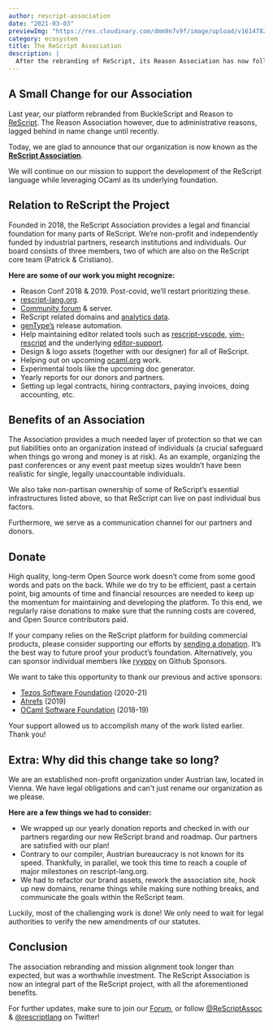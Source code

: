 ```yaml
---
author: rescript-association
date: "2021-03-03" 
previewImg: "https://res.cloudinary.com/dmm9n7v9f/image/upload/v1614782716/Reason%20Association/rescript-lang.org/ReScript_Rename_Header_kf10pl.jpg"
category: ecosystem
title: The ReScript Association
description: |
  After the rebranding of ReScript, its Reason Association has now followed through to become the ReScript Association.
---
```


## A Small Change for our Association

Last year, our platform rebranded from BuckleScript and Reason to [ReScript](/blog/bucklescript-is-rebranding). The Reason Association however, due to administrative reasons, lagged behind in name change until recently.

Today, we are glad to announce that our organization is now known as the [**ReScript Association**](https://rescript-association.org).

We will continue on our mission to support the development of the ReScript language while leveraging OCaml as its underlying foundation.

## Relation to ReScript the Project

Founded in 2018, the ReScript Association provides a legal and financial foundation for many parts of ReScript. We’re non-profit and independently funded by industrial partners, research institutions and individuals. Our board consists of three members, two of which are also on the ReScript core team (Patrick & Cristiano).

**Here are some of our work you might recognize:**

- Reason Conf 2018 & 2019. Post-covid, we’ll restart prioritizing these.
- [rescript-lang.org](https://rescript-lang.org).
- [Community forum](https://forum.rescript-lang.org) & server.
- ReScript related domains and [analytics data](https://simpleanalytics.com/rescript-lang.org).
- [genType’s](https://github.com/rescript-association/genType) release automation.
- Help maintaining editor related tools such as [rescript-vscode](https://github.com/rescript-lang/rescript-vscode), [vim-rescript](https://github.com/rescript-lang/vim-rescript) and the underlying [editor-support](https://github.com/rescript-lang/rescript-editor-support).
- Design & logo assets (together with our designer) for all of ReScript.
- Helping out on upcoming [ocaml.org](https://ocaml.org) work.
- Experimental tools like the upcoming doc generator.
- Yearly reports for our donors and partners.
- Setting up legal contracts, hiring contractors, paying invoices, doing accounting, etc.

## Benefits of an Association

The Association provides a much needed layer of protection so that we can put liabilities onto an organization instead of individuals (a crucial safeguard when things go wrong and money is at risk). As an example, organizing the past conferences or any event past meetup sizes wouldn’t have been realistic for single, legally unaccountable individuals.

We also take non-partisan ownership of some of ReScript’s essential infrastructures listed above, so that ReScript can live on past individual bus factors.

Furthermore, we serve as a communication channel for our partners and donors.

## Donate

High quality, long-term Open Source work doesn’t come from some good words and pats on the back. While we do try to be efficient, past a certain point, big amounts of time and financial resources are needed to keep up the momentum for maintaining and developing the platform. To this end, we regularly raise donations to make sure that the running costs are covered, and Open Source contributors paid.

If your company relies on the ReScript platform for building commercial products, please consider supporting our efforts by [sending a donation](https://rescript-association.org/donate). It’s the best way to future proof your product’s foundation. Alternatively, you can sponsor individual members like [ryyppy](https://github.com/sponsors/ryyppy/) on Github Sponsors.

We want to take this opportunity to thank our previous and active sponsors:
- [Tezos Software Foundation](https://tezos.foundation) (2020-21)
- [Ahrefs](https://ahrefs.com) (2019)
- [OCaml Software Foundation](https://ocaml-sf.org) (2018-19)

Your support allowed us to accomplish many of the work listed earlier. Thank you!

## Extra: Why did this change take so long?

We are an established non-profit organization under Austrian law, located in Vienna. We have legal obligations and can't just rename our organization as we please.

**Here are a few things we had to consider:**

- We wrapped up our yearly donation reports and checked in with our partners regarding our new ReScript brand and roadmap. Our partners are satisfied with our plan!
- Contrary to our compiler, Austrian bureaucracy is not known for its speed. Thankfully, in parallel, we took this time to reach a couple of major milestones on rescript-lang.org.
- We had to refactor our brand assets, rework the association site, hook up new domains, rename things while making sure nothing breaks, and communicate the goals within the ReScript team.

Luckily, most of the challenging work is done! We only need to wait for legal authorities to verify the new amendments of our statutes.

## Conclusion

The association rebranding and mission alignment took longer than expected, but was a worthwhile investment. The ReScript Association is now an integral part of the ReScript project, with all the aforementioned benefits.

For further updates, make sure to join our [Forum](https://forum.rescript-lang.org), or follow [@ReScriptAssoc](https://twitter.com/ReScriptAssoc) & [@rescriptlang](https://twitter.com/rescriptlang) on Twitter!
